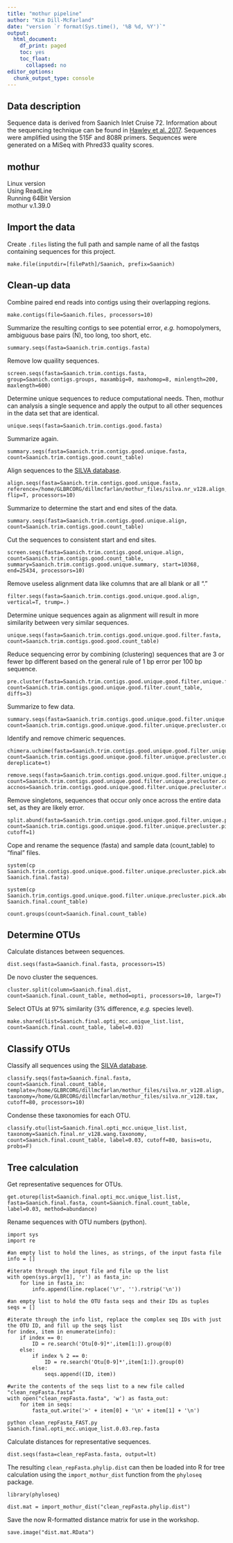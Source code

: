 ```yaml
---
title: "mothur pipeline"
author: "Kim Dill-McFarland"
date: "version `r format(Sys.time(), '%B %d, %Y')`"
output:
  html_document:
    df_print: paged
    toc: yes
    toc_float:
      collapsed: no
editor_options: 
  chunk_output_type: console
---
```

## Data description
Sequence data is derived from Saanich Inlet Cruise 72. Information about the sequencing technique can be found in [Hawley et al. 2017](https://github.com/EDUCE-UBC/MICB425/tree/master/Module_03/Readings). Sequences were amplified using the 515F and 808R primers. Sequences were generated on a MiSeq with Phred33 quality scores. 

## mothur
Linux version  
Using ReadLine  
Running 64Bit Version  
mothur v.1.39.0

## Import the data
Create `.files` listing the full path and sample name of all the fastqs containing sequences for this project.  
```{}
make.file(inputdir=[filePath]/Saanich, prefix=Saanich)
```

## Clean-up data
Combine paired end reads into contigs using their overlapping regions.
```{}
make.contigs(file=Saanich.files, processors=10)
```

Summarize the resulting contigs to see potential error, *e.g.* homopolymers, ambiguous base pairs (N), too long, too short, etc.  
```{}
summary.seqs(fasta=Saanich.trim.contigs.fasta)
```

Remove low quaility sequences.  
```{}
screen.seqs(fasta=Saanich.trim.contigs.fasta, group=Saanich.contigs.groups, maxambig=0, maxhomop=8, minlength=200, maxlength=600)
```

Determine unique sequences to reduce computational needs. Then, mothur can analysis a single sequence and apply the output to all other sequences in the data set that are identical.  
```{}
unique.seqs(fasta=Saanich.trim.contigs.good.fasta)
```

Summarize again.  
```{}
summary.seqs(fasta=Saanich.trim.contigs.good.unique.fasta, count=Saanich.trim.contigs.good.count_table)
```

Align sequences to the [SILVA database](https://www.arb-silva.de/).  
```{}
align.seqs(fasta=Saanich.trim.contigs.good.unique.fasta, reference=/home/GLBRCORG/dillmcfarlan/mothur_files/silva.nr_v128.align, flip=T, processors=10)
```

Summarize to determine the start and end sites of the data.  
```{}
summary.seqs(fasta=Saanich.trim.contigs.good.unique.align, count=Saanich.trim.contigs.good.count_table)
```

Cut the sequences to consistent start and end sites.  
```{}
screen.seqs(fasta=Saanich.trim.contigs.good.unique.align, count=Saanich.trim.contigs.good.count_table, summary=Saanich.trim.contigs.good.unique.summary, start=10368, end=25434, processors=10)
```

Remove useless alignment data like columns that are all blank or all "."  
```{}
filter.seqs(fasta=Saanich.trim.contigs.good.unique.good.align, vertical=T, trump=.)
```

Determine unique sequences again as alignment will result in more similarity between very similar sequences.  
```{}
unique.seqs(fasta=Saanich.trim.contigs.good.unique.good.filter.fasta, count=Saanich.trim.contigs.good.good.count_table)
```

Reduce sequencing error by combining (clustering) sequences that are 3 or fewer bp different based on the general rule of 1 bp error per 100 bp sequence.  
```{}
pre.cluster(fasta=Saanich.trim.contigs.good.unique.good.filter.unique.fasta, count=Saanich.trim.contigs.good.unique.good.filter.count_table, diffs=3)
```

Summarize to few data.  
```{}
summary.seqs(fasta=Saanich.trim.contigs.good.unique.good.filter.unique.precluster.fasta, count=Saanich.trim.contigs.good.unique.good.filter.unique.precluster.count_table)
```

Identify and remove chimeric sequences.  
```{}
chimera.uchime(fasta=Saanich.trim.contigs.good.unique.good.filter.unique.precluster.fasta, count=Saanich.trim.contigs.good.unique.good.filter.unique.precluster.count_table, dereplicate=t)
``` 
```{}
remove.seqs(fasta=Saanich.trim.contigs.good.unique.good.filter.unique.precluster.fasta, count=Saanich.trim.contigs.good.unique.good.filter.unique.precluster.count_table, accnos=Saanich.trim.contigs.good.unique.good.filter.unique.precluster.denovo.uchime.accnos)
```

Remove singletons, sequences that occur only once across the entire data set, as they are likely error.  
```{}
split.abund(fasta=Saanich.trim.contigs.good.unique.good.filter.unique.precluster.pick.fasta, count=Saanich.trim.contigs.good.unique.good.filter.unique.precluster.pick.count_table, cutoff=1)
```

Cope and rename the sequence (fasta) and sample data (count_table) to "final" files.  
```{}
system(cp Saanich.trim.contigs.good.unique.good.filter.unique.precluster.pick.abund.fasta Saanich.final.fasta)
```
```{}
system(cp Saanich.trim.contigs.good.unique.good.filter.unique.precluster.pick.abund.count_table Saanich.final.count_table)
```
```{}
count.groups(count=Saanich.final.count_table)
```

## Determine OTUs
Calculate distances between sequences.  
```{}
dist.seqs(fasta=Saanich.final.fasta, processors=15)
```

De novo cluster the sequences.  
```{}
cluster.split(column=Saanich.final.dist, count=Saanich.final.count_table, method=opti, processors=10, large=T)
```

Select OTUs at 97% similarity (3% difference, *e.g.* species level).  
```{}
make.shared(list=Saanich.final.opti_mcc.unique_list.list, count=Saanich.final.count_table, label=0.03)
```

## Classify OTUs
Classify all sequences using the [SILVA database](https://www.arb-silva.de/).  
```{}
classify.seqs(fasta=Saanich.final.fasta, count=Saanich.final.count_table, template=/home/GLBRCORG/dillmcfarlan/mothur_files/silva.nr_v128.align, taxonomy=/home/GLBRCORG/dillmcfarlan/mothur_files/silva.nr_v128.tax, cutoff=80, processors=10)
```

Condense these taxonomies for each OTU.  
```{}
classify.otu(list=Saanich.final.opti_mcc.unique_list.list, taxonomy=Saanich.final.nr_v128.wang.taxonomy, count=Saanich.final.count_table, label=0.03, cutoff=80, basis=otu, probs=F)
```

## Tree calculation
Get representative sequences for OTUs.
```{}
get.oturep(list=Saanich.final.opti_mcc.unique_list.list, fasta=Saanich.final.fasta, count=Saanich.final.count_table, label=0.03, method=abundance)
```

Rename sequences with OTU numbers (python).
```
import sys
import re

#an empty list to hold the lines, as strings, of the input fasta file
info = []

#iterate through the input file and file up the list
with open(sys.argv[1], 'r') as fasta_in:
    for line in fasta_in:
        info.append(line.replace('\r', '').rstrip('\n'))

#an empty list to hold the OTU fasta seqs and their IDs as tuples
seqs = []

#iterate through the info list, replace the complex seq IDs with just the OTU ID, and fill up the seqs list
for index, item in enumerate(info):
    if index == 0:
        ID = re.search('Otu[0-9]*',item[1:]).group(0)
    else:
        if index % 2 == 0:
            ID = re.search('Otu[0-9]*',item[1:]).group(0)
        else:
            seqs.append((ID, item))

#write the contents of the seqs list to a new file called "clean_repFasta.fasta"
with open("clean_repFasta.fasta", 'w') as fasta_out:
    for item in seqs:
        fasta_out.write('>' + item[0] + '\n' + item[1] + '\n')
```

```
python clean_repFasta_FAST.py Saanich.final.opti_mcc.unique_list.0.03.rep.fasta
```

Calculate distances for representative sequences.
```
dist.seqs(fasta=clean_repFasta.fasta, output=lt)
```

The resulting `clean_repFasta.phylip.dist` can then be loaded into R for tree calculation using the `import_mothur_dist` function from the `phyloseq` package.  
```
library(phyloseq)

dist.mat = import_mothur_dist("clean_repFasta.phylip.dist")
```

Save the now R-formatted distance matrix for use in the workshop.
```
save.image("dist.mat.RData")
```